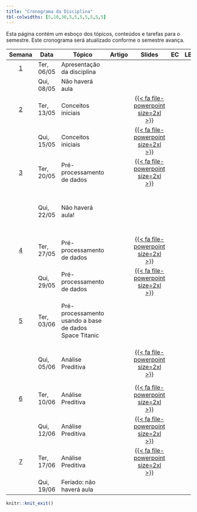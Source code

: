 ```yaml
---
title: "Cronograma da Disciplina"
tbl-colwidths: [5,10,30,5,5,5,5,5,5,5]
---
```


Esta página contém um esboço dos tópicos, conteúdos e tarefas para o semestre. Este cronograma será atualizado conforme o semestre avança.

<!-- https://fontawesome.com/search?o=r&m=free -->
<!-- https://jpswalsh.github.io/academicons/ -->


<!-- [{{< fa file-pdf size=2xl >}}](/weeks/week-1.html#prepare){aria-label="Week 1 summary"}  |  [️](/slides/lec-1.html "Lecture slides"){aria-label="Lecture 1 slides"}  |       [{{< fa laptop-file size=2xl >}}](/ae/ae-0-movies.html "Application exercise"){aria-label="Application Exercise 0 instructions"} -->

<!-- {{< fa brands r-project size=2xl >}}  -  scripts -->
<!-- {{< fa file-powerpoint size=2xl >}}   -  slides -->
<!-- {{< fa laptop-file size=2xl >}}  -  estudo de caso -->
<!-- {{< fa file-pdf size=2xl >}}  -  artigo -->
<!-- {{< fa table size=2xl >}}  -  tabelas estatisticas -->
<!-- {{< fa file-lines size=2xl >}}  -  exercicios -->
<!-- {{< fa folder size=2xl >}}  -  material complementar -->
<!-- {{< fa list-check size=2xl >}}  -  projeto -->


::: column-screen-inset-right
| Semana | Data | Tópico | Artigo | Slides |EC |LE |Script  | MC | Projeto |
|:------:|--------|--------|:------:|:------:|:------:|:------:|:------:|:------:|:------:|
|  [1](programacao/semana-1.html)  | Ter, 06/05 | Apresentação da disciplina |  |  |  |  | | 
|  | Qui, 08/05 | Não haverá aula | |  | | | | | |
|  [2](programacao/semana-2.html)  | Ter, 13/05 | Conceitos iniciais | | [{{< fa file-powerpoint size=2xl >}}](/aulas/Conceitos%20iniciais/conceitos_iniciais.html "Conceitos iniciais"){aria-label="Conceitos iniciais"} | | | | | | 
|  | Qui, 15/05 | Conceitos iniciais | | [{{< fa file-powerpoint size=2xl >}}](/aulas/Conceitos%20iniciais/conceitos_iniciais.html#/importância-da-definição-dos-objetivos "Conceitos iniciais"){aria-label="Conceitos iniciais"} | | | | | | 
|  [3](programacao/semana-3.html)  | Ter, 20/05 | Pré-processamento de dados | | [{{< fa file-powerpoint size=2xl >}}](/aulas/Pre_processamento/pre_processamento.html#/processo-de-preparação-da-base-de-dados "Pré-processamento"){aria-label="Pré-processamento"} | | | | | | 
|                           | Qui, 22/05 | Não haverá aula! |  |   | |  |   [{{< fa brands r-project size=2xl >}}](analise_dados/data_science.html "Script análise de dados"){aria-label="Script análise de dados"} ||
|  [4](programacao/semana-4.html)  | Ter, 27/05 | Pré-processamento de dados | | [{{< fa file-powerpoint size=2xl >}}](/aulas/Pre_processamento/pre_processamento.html#/tratamento-de-valores-inconsistentes "Tratamento de valores inconsistentes"){aria-label="Tratamento de valores inconsistentes"} | | | | | | 
|                           | Qui, 29/05 | Pré-processamento de dados |  | [{{< fa file-powerpoint size=2xl >}}](/aulas/Pre_processamento/pre_processamento.html#/transformação-de-dados "Transformação de dados"){aria-label="Transformação de dados"}  | |  |   ||
|  [5](programacao/semana-5.html)  | Ter, 03/06 | Pré-processamento usando a base de dados Space Titanic | |  | | |[{{< fa brands r-project size=2xl >}}](/analise_dados/space_titanic.html "Script análise de dados"){aria-label="Script análise de dados"} |[{{< fa folder size=2xl >}}](/material_complementar/tidymodels.html "Desvendando o pacote tidymodels"){aria-label="Desvendando o pacote tidymodels"} | | 
|                           | Qui, 05/06 | Análise Preditiva |  | [{{< fa file-powerpoint size=2xl >}}](/aulas/Analise_preditiva/preditiva.html "Análise preditiva"){aria-label="Análise preditiva"}  | |  |   ||[{{< fa list-check size=2xl >}}](/projeto/projeto_avaliativo.html "Projeto: fase 1 e fase 2"){aria-label="Projeto: fase 1 e fase 2"}
|  [6](programacao/semana-6.html)  | Ter, 10/06 | Análise Preditiva | | [{{< fa file-powerpoint size=2xl >}}](/aulas/Analise_preditiva/preditiva.html#/métricas-derivadas-da-matriz-de-confusão "Métricas de avaliação"){aria-label="Métricas de avaliação"} | | | |[{{< fa folder size=2xl >}}](/material_complementar/desbalanceamento.html "Desbalanceamento de Classes"){aria-label="Desbalanceamento de Classes"} | | 
|                           | Qui, 12/06 | Análise Preditiva |  | [{{< fa file-powerpoint size=2xl >}}](/aulas/Analise_preditiva/preditiva.html#/trade-off-bias-variância "Trade-off Bias-Variância"){aria-label="Trade-off Bias-Variância"}  | |  |   ||
|  [7](programacao/semana-7.html)  | Ter, 17/06 | Análise Preditiva | | [{{< fa file-powerpoint size=2xl >}}](/aulas/Analise_preditiva/preditiva.html#/algoritmo-naive-bayes "Algoritmo Naive Bayes"){aria-label="Algoritmo Naive Bayes"} | | | |[{{< fa folder size=2xl >}}](/material_complementar/vazamento.html "Vazamento de dados"){aria-label="Vazamento de dados"} | | 
|                           | Qui, 19/06 | Feriado: não  haverá aula |  | | |  |   ||
:::

```r
knitr::knit_exit()
```

